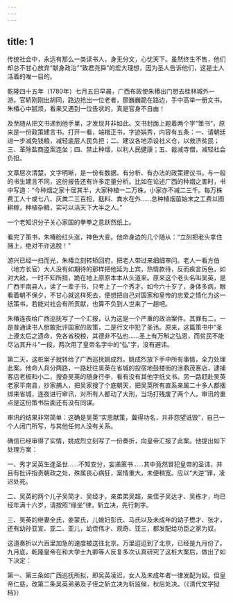 ```yaml
---
---
---
```

title: 1
---



传统社会中，永远有那么一类读书人，身无分文，心忧天下。虽然终生不售，他们却总不甘心放弃“献身政治”“致君尧舜”的宏大理想，因为圣人告诉他们，这是士人活着的唯一目的。

乾隆四十五年（1780年）七月五日早晨，广西布政使朱椿出门想去桂林城外一游。官轿刚刚出胡同，路边抢出一位老者，颤巍巍跪在路边，手中高举一册文书。朱椿心中腻烦，看来又遇到一位告状的，真是官身不自由！

及至随从把文书递到他手里，才发现并非如此。文书封面上题着两个字“策书”，原来是一份政策建言书。打开一看，端楷正书，字迹娟秀，内容有五条：一、请朝廷进一步减免钱粮，减轻底层人民负担；二、建议各地添设社义仓，以救济贫民；三、革除盐商盗案连坐；四、禁止种烟，以利人民健康；五、裁减寺僧，减轻社会负担。

文章层次清楚，文字明晰，是一份有数据、有分析、有办法的政策建议书。与一般的书生建言不同，这份报告还有许多定量分析。比如在论述广西的种烟之害时，书中写道：“今种烟之家十居其半，大家种植一二万株，小家亦不减二三千。每万株费工人十或七八、灰粪二三百担，麸料、粪水在外……总种植烟苗始末之工费以图耕稼，种植杂粮，实可以活天下大半之人。”

一个老知识分子关心家国的拳拳之意跃然纸上。

看完了策书，朱椿脸红头涨，神色大变。他命身边的几个随从：“立刻把老头拿住捆上，绝对不许逃脱！”

游兴已经一扫而光，朱椿立刻转轿回府，把老人带过来细细审问。老人一看方伯（地方长官）大人没有如期待的那样把他延为上宾，热情款待，反而疾言厉色，如对大敌，一时不知所措，跪在地上原原本本从头道来。原来这个老头名叫吴英，是广西平南县人，读了一辈子书，只考上了一个秀才。如今六十岁了，身体多病，眼看着朝不保夕，不甘心就这样死去，便想把自己对国家和皇帝的忠爱之情化为这一纸策书，若能对社会有所贡献，也算不负到人世来了一趟吧。

朱椿连夜给广西巡抚写了一个汇报，认为这是一个严重的政治案件。其罪有二，一是普通读书人胆敢批评国家的政策，二是行文中犯了圣讳。原来，这篇策书中“圣上遵太后之遗命，免各省税粮，其德非不弘也……圣上有万斛之弘恩，而贫民不能尽沾其升斗”一段，两次用了皇帝名字中的“弘”字，没有避讳。

第二天，这桩案子就转给了广西巡抚姚成烈。姚成烈放下手中所有事情，全力处理此案。他命人兵分两路，一路赶往吴英在省城的投宿地鼓楼街的涂鼎茂客店，逮捕客店老板和小二，搜查吴英的随身行李，看有没有其他字纸文书。另一路赶赴吴英老家平南县，抄家捕人，把吴家搜了个底朝天，把吴英所有直系亲属二十多人都捆绑来省城，连夜进行审讯，对所有人都动了大刑，当场打残废了两个人。审讯的重点是这份策书后面还有没有同谋。

审讯的结果非常简单：这确是吴英“实思献策，冀得功名，并非怨望诋毁”，自己一个人闭门所写，与其他任何人没有关系。

确信已经审得了实情，姚成烈立刻写了一份奏折，向皇帝汇报了此案。他提出如下处理方案：

一、秀才吴英生逢圣世……不知安分，妄递策书……其中竟然冒犯皇帝的圣讳，并且有批评指责朝政之处，殊属丧心病狂，案情重大，未便稍宽。应以“大逆”罪，凌迟处死。

二、吴英的两个儿子吴简才、吴经才，亲弟弟吴超，亲侄子吴达才、吴栋才，均已经年满十六岁，请按照“缘坐”律，斩立决，先行刺字。

三、吴英的继妻全氏，妾蒙氏，儿媳妇彭氏、马氏以及未成年的幼子懋才、张才，还有幼孙亚宣、亚二、亚儿，幼侄伟才、观奇、亚三，都发配给功臣之家为奴。

这道奏折以六百里加急的速度被送往北京。万里迢迢到了北京，已经是九月份了。九月底，乾隆皇帝在和大学士九卿等人反复多次认真研究了这桩大案后，做出了如下决定：

第一、第三条如广西巡抚所拟，即吴英凌迟，女人及未成年者一律发配为奴。但皇帝仁慈，改第二条吴英弟弟及子侄之斩立决为斩监候，秋后处决。（《清代文字狱档》）